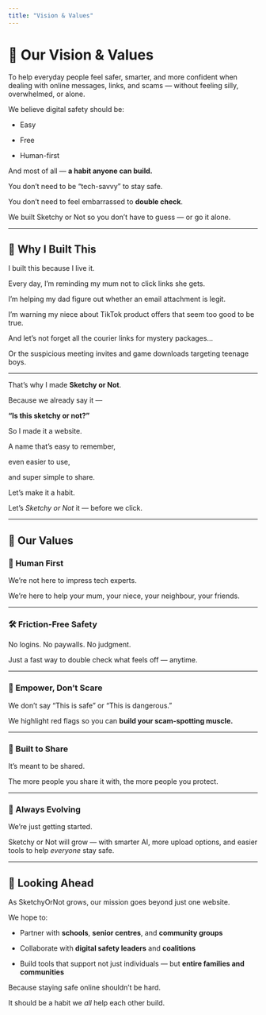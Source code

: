 ```yaml
---
title: "Vision & Values"
---
```


# 🔭 Our Vision & Values

To help everyday people feel safer, smarter, and more confident when dealing with online messages, links, and scams — without feeling silly, overwhelmed, or alone.

We believe digital safety should be:

- Easy  

- Free  

- Human-first  

And most of all — **a habit anyone can build.**

You don’t need to be “tech-savvy” to stay safe.  

You don’t need to feel embarrassed to **double check**.  

We built Sketchy or Not so you don’t have to guess — or go it alone.

---

## 🌱 Why I Built This

I built this because I live it.

Every day, I’m reminding my mum not to click links she gets.  

I’m helping my dad figure out whether an email attachment is legit.  

I’m warning my niece about TikTok product offers that seem too good to be true.  

And let’s not forget all the courier links for mystery packages…  

Or the suspicious meeting invites and game downloads targeting teenage boys.

---

That’s why I made **Sketchy or Not**.

Because we already say it —  

**“Is this sketchy or not?”**

So I made it a website.

A name that’s easy to remember,  

even easier to use,  

and super simple to share.

Let’s make it a habit.  

Let’s _Sketchy or Not_ it — before we click.

---

## 🧭 Our Values

### 💬 Human First  

We’re not here to impress tech experts.  

We’re here to help your mum, your niece, your neighbour, your friends.

---

### 🛠 Friction-Free Safety  

No logins. No paywalls. No judgment.  

Just a fast way to double check what feels off — anytime.

---

### 🧠 Empower, Don’t Scare  

We don’t say “This is safe” or “This is dangerous.”  

We highlight red flags so you can **build your scam-spotting muscle.**

---

### 🤝 Built to Share  

It’s meant to be shared.  

The more people you share it with, the more people you protect.

---

### 🧬 Always Evolving  

We’re just getting started.  

Sketchy or Not will grow — with smarter AI, more upload options, and easier tools to help _everyone_ stay safe.

---

## 🔮 Looking Ahead

As SketchyOrNot grows, our mission goes beyond just one website.  

We hope to:

- Partner with **schools**, **senior centres**, and **community groups**  

- Collaborate with **digital safety leaders** and **coalitions**  

- Build tools that support not just individuals — but **entire families and communities**

Because staying safe online shouldn’t be hard.  

It should be a habit we _all_ help each other build.
